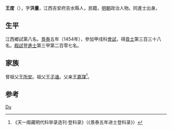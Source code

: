 {{Otheruses|other=名为王度的其他人物|王度}}

'''王度'''（{{bd|1407年||？}}），字'''洪量'''，江西吉安府吉水縣人，民籍，[[明朝|明朝]]政治人物。同進士出身。

==生平==
江西鄉試第八名。[[景泰|景泰]]五年（1454年），參加甲戌科[[會試|會試]]，得[[貢士|貢士]]第三百三十八名。[[殿試|殿試]]登[[進士|進士]]第三甲第二百零七名。

== 家族 ==
曾祖父[[王所安|王所安]]。祖父[[王子通|王子通]]。父亲[[王嘉謀|王嘉謀]]<ref>《天一阁藏明代科举录选刊·登科录》（《景泰五年进士登科录》）</ref>。

== 参考 ==
{{reflist}}

{{景泰五年甲戌科殿試金榜}}

{{Authority control}}

{{DEFAULTSORT:Wang王}}
[[Category:王姓|Du]]


{{明朝人物小作品}}